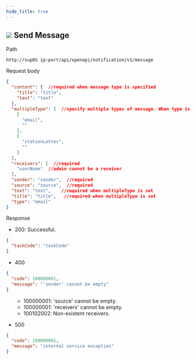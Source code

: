 ```yaml
---
hide_title: true
---
```


<div className='div'>
<div className='title'>

## ![](https://wordpressfreezonex.oss-accelerate.aliyuncs.com/openAPI/1.png) Send Message


</div>
<div className='grid'>
<div className='leftCol'>Path</div>
<div className='rightCol'>

```
http://supOS ip:port/api/openapi/notification/v1/message
```

</div>
<div className='leftCol'>Request body</div>
<div className='rightCol'>

```json
{
  "content": {  //required when message type is specified
    "title": "title",
    "text": "text"
  },
  "multipleType": [  //specify multiple types of message. When type is specified, multipleType is invalid
    [
      "email",
      ""
    ],
    [
      "stationLetter",
      ""
    ]
  ],
  "receivers": [  //required
    "userName"  //admin cannot be a receiver
  ],
  "sender": "sender",  //required
  "source": "source",  //required
  "text": "text",    //required when multipleType is set
  "title": "title",   //required when multipleType is set
  "type": "email"
}
```

</div>
<div className='leftCol'>Response</div>
<div className='rightCol'>

- 200: Successful.
```json
{
  "taskCode": "taskCode"
}
```
- 400

```json
{
  "code": 100000001,
  "message": "'sender' cannot be empty"
}
```

<ul>
<ul>
<li>100000001: 'source' cannot be empty.</li>
<li>100000001: 'receivers' cannot be empty.</li>
<li>100102002: Non-existent receivers.</li>
</ul>
</ul>

- 500
```json
{
  "code": 100000001,
  "message": "internal service exception"
}
```
</div>
</div>
</div>